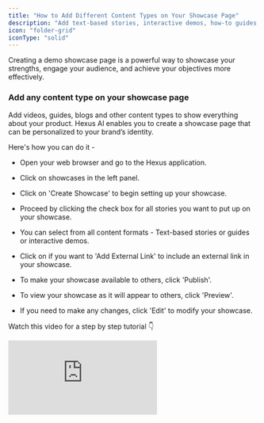 ```yaml
---
title: "How to Add Different Content Types on Your Showcase Page"
description: "Add text-based stories, interactive demos, how-to guides and any external links to your showcase"
icon: "folder-grid"
iconType: "solid"
---
```


Creating a demo showcase page is a powerful way to showcase your strengths, engage your audience, and achieve your objectives more effectively.

### Add any content type on your showcase page

Add videos, guides, blogs and other content types to show everything about your product. Hexus AI enables you to create a showcase page that can be personalized to your brand’s identity.&#x20;

Here's how you can do it -&#x20;

* Open your web browser and go to the Hexus application.

* Click on showcases in the left panel.

* Click on 'Create Showcase' to begin setting up your showcase.

* Proceed by clicking the check box for all stories you want to put up on your showcase.

* You can select from all content formats - Text-based stories or guides or interactive demos.

* Click on if you want to 'Add External Link' to include an external link in your showcase.

* To make your showcase available to others, click 'Publish'.

* To view your showcase as it will appear to others, click 'Preview'.

* If you need to make any changes, click 'Edit' to modify your showcase.

Watch this video for a step by step tutorial 👇

<div style={{ width: '100%' }}>
  <iframe src="https://app.usehexus.com/embed/eed68ae2-ad94-42aa-baf7-20b6047c66bc?refid=" style={{ width: '100%', height: '500px', border: '0' }} frameBorder="0" allowFullScreen title="Hexus Flow" />
</div>